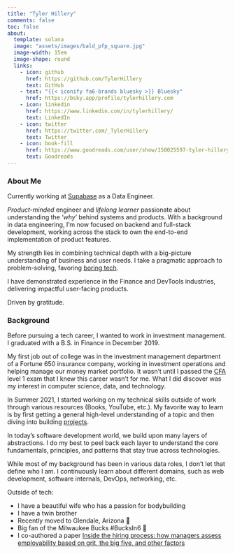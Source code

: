 ```yaml
---
title: "Tyler Hillery"
comments: false
toc: false
about:
  template: solana
  image: "assets/images/bald_pfp_square.jpg"
  image-width: 15em
  image-shape: round
  links:
    - icon: github
      href: https://github.com/TylerHillery
      text: GitHub
    - text: "{{< iconify fa6-brands bluesky >}} Bluesky"
      href: https://bsky.app/profile/tylerhillery.com 
    - icon: linkedin
      href: https://www.linkedin.com/in/tylerhillery/
      text: LinkedIn
    - icon: twitter
      href: https://twitter.com/_TylerHillery
      text: Twitter
    - icon: book-fill
      href: https://www.goodreads.com/user/show/150025597-tyler-hillery
      text: Goodreads
---
```


### **About Me**
Currently working at [Supabase](https://supabase.com/) as a Data Engineer.

*Product-minded* engineer and *lifelong learner* passionate about understanding the '*why*' behind systems and products. With a background in data engineering, I’m now focused on backend and full-stack development, working across the stack to own the end-to-end implementation of product features. 

My strength lies in combining technical depth with a big-picture understanding of business and user needs. I take a pragmatic approach to problem-solving, favoring [boring tech](https://boringtechnology.club/). 

I have demonstrated experience in the Finance and DevTools industries, delivering impactful user-facing products. 

Driven by gratitude.

### **Background**

Before pursuing a tech career, I wanted to work in investment management. I graduated with a B.S. in Finance in December 2019.

My first job out of college was in the investment management department of a Fortune 650 insurance company, working in investment operations and helping manage our money market portfolio. It wasn't until I passed the [CFA](https://www.cfainstitute.org/en/programs/cfa/charter) level 1 exam that I knew this career wasn't for me. What I did discover was my interest in computer science, data, and technology.

In Summer 2021, I started working on my technical skills outside of work through various resources (Books, YouTube, etc.). My favorite way to learn is by first getting a general high-level understanding of a topic and then diving into building [projects](https://www.tylerhillery.com/projects.html).

In today's software development world, we build upon many layers of abstractions. I do my best to peel back each layer to understand the core fundamentals, principles, and patterns that stay true across technologies.

While most of my background has been in various data roles, I don't let that define who I am. I continuously learn about different domains, such as web development, software internals, DevOps, networking, etc.

Outside of tech:

-   I have a beautiful wife who has a passion for bodybuilding
-   I have a twin brother
-   Recently moved to Glendale, Arizona 🌵
-   Big fan of the Milwaukee Bucks #BucksIn6 🦌
-   I co-authored a paper [Inside the hiring process: how managers assess employability based on grit, the big five, and other factors](https://www.researchgate.net/publication/335182644_Inside_the_hiring_process_how_managers_assess_employability_based_on_grit_the_big_five_and_other_factors)
